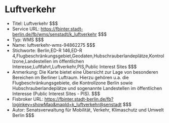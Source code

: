 # Luftverkehr
- Titel: Luftverkehr $$$
- Service URL: https://fbinter.stadt-berlin.de/fb/wms/senstadt/k_luftverkehr $$$
- Typ: WMS $$$
- Name: luftverkehr-wms-94862275 $$$
- Stichworte: Berlin,ED-R 146,ED-R 4,Flugbeschränkungsgebiet,Geodaten,Hubschrauberlandeplätze,Kontrollzone,Landestellen im öffentlichen Interesse,Luftfahrt,Luftverkehr,PIS,Public Interest Sites $$$
- Anmerkung: Die Karte bietet eine Übersicht zur Lage von besonderen Bereichen im Berliner Luftraum. Hierzu gehören u.a. die Flugbeschränkungsgebiete, die Kontrollzone Berlin sowie Hubschrauberlandeplätze und sogenannte Landestellen im öffentlichen Interesse (Public Interest Sites - PIS). $$$
- Fisbroker URL: https://fbinter.stadt-berlin.de/fb?loginkey=showMap&mapId=k_luftverkehr@senstadt $$$
- Autor: Senatsverwaltung für Mobilität, Verkehr, Klimaschutz und Umwelt Berlin $$$
